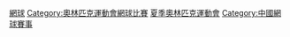 {{Commonscat|Tennis at the 2008 Summer Olympics}}
{{Main}}

[[Category:2008年夏季奧林匹克運動會比賽項目|網球]]
[[Category:奧林匹克運動會網球比賽|Category:奧林匹克運動會網球比賽]]
[[Category:2008年網球|夏季奧林匹克運動會]]
[[Category:中國網球賽事|Category:中國網球賽事]]
